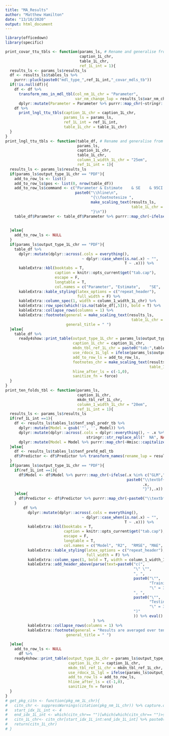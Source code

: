 ```yaml
---
title: "MA_Results"
author: "Matthew Hamilton"
date: "13/10/2020"
output: html_document
---
```

```r
library(officedown)
library(specific)
```
```r
print_covar_ttu_tbls <- function(params_ls, # Rename and generalise from TTU
                                 caption_1L_chr,
                                 table_1L_chr,
                                 ref_1L_int = 1){
  results_ls <- params_ls$results_ls
  df <- results_ls$tables_ls %>%
    purrr::pluck(paste0("mdl_type_",ref_1L_int,"_covar_mdls_tb"))
  if(!is.null(df)){
    df <- df %>%
      transform_nms_in_mdl_tbl(col_nm_1L_chr = "Parameter",
                               var_nm_change_lup = results_ls$var_nm_change_lup) %>%
      dplyr::mutate(Parameter = Parameter %>% purrr::map_chr(~stringr::str_replace_all(.x,"_"," ")))
    df %>%
      print_lngl_ttu_tbls(caption_1L_chr = caption_1L_chr,
                          params_ls = params_ls,
                          ref_1L_int = ref_1L_int,
                          table_1L_chr = table_1L_chr)
  }
}
print_lngl_ttu_tbls <- function(table_df, # Rename and generalise from TTU
                                params_ls,
                                caption_1L_chr,
                                table_1L_chr,
                                column_1_width_1L_chr = "25em",
                                ref_1L_int = 1){
  results_ls <- params_ls$results_ls
  if(params_ls$output_type_1L_chr == "PDF"){
    add_to_row_ls <- list()
    add_to_row_ls$pos <- list(0, nrow(table_df))
    add_to_row_ls$command <- c("Parameter & Estimate	& SE	& 95CI & R2	& Sigma\\\\\n",
                               paste0("\\hline\n",
                                      "{\\footnotesize ",
                                      make_scaling_text(results_ls,
                                                        table_1L_chr = knitr::opts_current$get("tab.id")),
                                      "}\n"))
    table_df$Parameter <- table_df$Parameter %>% purrr::map_chr(~ifelse(endsWith(.x,
                                                                                 " model"),
                                                                        paste0("\\textbf{",.x,"}"),.x))
  }else{
    add_to_row_ls <- NULL
  }
  if(params_ls$output_type_1L_chr == "PDF"){
    table_df %>%
      dplyr::mutate(dplyr::across(.cols = everything(),
                                  ~ dplyr::case_when(is.na(.x) ~ "",
                                                     T ~ .x))) %>%
      kableExtra::kbl(booktabs = T,
                      caption = knitr::opts_current$get("tab.cap"),
                      escape = F,
                      longtable = T,
                      col.names = c("Parameter", "Estimate",	"SE",	"CI (95\\%)", "R2", "Sigma")) %>%
      kableExtra::kable_styling(latex_options = c("repeat_header"),
                                full_width = F) %>%
      kableExtra::column_spec(1, width = column_1_width_1L_chr) %>%
      kableExtra::row_spec(which(!is.na(table_df[,5])), bold = T) %>%
      kableExtra::collapse_rows(columns = 1) %>%
      kableExtra::footnote(general = make_scaling_text(results_ls,
                                                        table_1L_chr = table_1L_chr),
                           general_title = " ")
  }else{
    table_df %>%
      ready4show::print_table(output_type_1L_chr = params_ls$output_type_1L_chr,
                              caption_1L_chr = caption_1L_chr,
                              mkdn_tbl_ref_1L_chr = paste0("tab:",table_1L_chr),
                              use_rdocx_1L_lgl = ifelse(params_ls$output_type_1L_chr=="Word",T,F),
                              add_to_row_ls = add_to_row_ls,
                              footnotes_chr = make_scaling_text(results_ls,
                                                                table_1L_chr = table_1L_chr),
                              hline_after_ls = c(-1,0),
                              sanitize_fn = force)
  }
}
print_ten_folds_tbl <- function(params_ls,
                                caption_1L_chr,
                                mkdn_tbl_ref_1L_chr,
                                column_1_width_1L_chr = "20em",
                                ref_1L_int = 1){
  results_ls <- params_ls$results_ls
  if(ref_1L_int ==1){
    df <- results_ls$tables_ls$tenf_sngl_predr_tb %>%
      dplyr::mutate(Model = gsub('"', '', Model)) %>%
      dplyr::mutate(dplyr::across(.cols = dplyr::everything(), ~ .x %>%
                                    stringr::str_replace_all("  NA", NA_character_)))  %>%
      dplyr::mutate(Model = Model %>% purrr::map_chr(~Hmisc::capitalize(.x)))
  }else{
    df <- results_ls$tables_ls$tenf_prefd_mdl_tb
    df$Predictor <- df$Predictor %>% transform_names(rename_lup = results_ls$var_nm_change_lup)
  }
  if(params_ls$output_type_1L_chr == "PDF"){
    if(ref_1L_int ==1){
      df$Model <- df$Model %>% purrr::map_chr(~ifelse(.x %in% c("GLM","OLS"),
                                                      paste0("\\textbf{",
                                                             .x,
                                                             "}"),.x))
    }else{
      df$Predictor <- df$Predictor %>% purrr::map_chr(~paste0("\\textbf{",.x,"}"))
    }
        df %>%
          dplyr::mutate(dplyr::across(.cols = everything(),
                                  ~ dplyr::case_when(is.na(.x) ~ "",
                                                     T ~ .x))) %>%
          kableExtra::kbl(booktabs = T,
                          caption = knitr::opts_current$get("tab.cap"),
                          escape = F,
                          longtable = T,
                          col.names = c("Model", "R2",	"RMSE",	"MAE", "R2", "RMSE", "MAE")) %>%
          kableExtra::kable_styling(latex_options = c("repeat_header"),
                                    full_width = F) %>%
          kableExtra::column_spec(1, bold = T, width = column_1_width_1L_chr) %>%
          kableExtra::add_header_above(parse(text=paste0("c(",
                                                         "\" \"",
                                                         ", ",
                                                         paste0("\"",
                                                                "Training model fit",
                                                                "\" = 3"),
                                                         ", ",
                                                         paste0("\"",
                                                                "Testing model fit",
                                                                "\" = 3"),
                                                         ")"
                                                         )) %>% eval()
                                       ) %>%
          kableExtra::collapse_rows(columns = 1) %>%      
          kableExtra::footnote(general = "Results are averaged over ten folds. RMSE: Root Mean Squared Error; MAE: Mean Absolute Error",
                           general_title = " ")
    
  }else{
    add_to_row_ls <- NULL
      df %>%
    ready4show::print_table(output_type_1L_chr = params_ls$output_type_1L_chr,
                            caption_1L_chr = caption_1L_chr,
                            mkdn_tbl_ref_1L_chr = mkdn_tbl_ref_1L_chr,
                            use_rdocx_1L_lgl = ifelse(params_ls$output_type_1L_chr=="Word",T,F),
                            add_to_row_ls = add_to_row_ls,
                            hline_after_ls = c(-1,0),
                            sanitize_fn = force)
  }
}
# get_pkg_citn <- function(pkg_nm_1L_chr){
#   citn_chr <- suppressWarnings(citation(pkg_nm_1L_chr)) %>% capture.output()
#   start_idx_1L_int <- 4
#   end_idx_1L_int <- which(citn_chr== "")[which(which(citn_chr== "")>start_idx_1L_int)[1]]-1
#   citn_1L_chr<- citn_chr[start_idx_1L_int:end_idx_1L_int] %>% paste0(collapse = "")
#   return(citn_1L_chr)
# }
```

